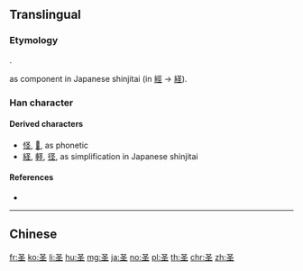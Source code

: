 {{also|聖|巠}}
==Translingual==

===Etymology===
{{Han compound|又|土|ls=ic}}.

{{Han simp|巠}} as component in Japanese shinjitai (in [[經]] → [[経]]).

===Han character===
{{Han char|rn=32|rad=土|as=02|sn=5|four=17104|canj=EG|ids=⿱又土}}

====Derived characters====
* [[怪]], [[𡌪]], as phonetic
* [[経]], [[軽]], [[径]], as simplification in Japanese shinjitai

====References====
* {{Han ref|kx=0223.060|dkj=04873|dj=0455.050|hdz=10417.150|uh=5723|ud=22307|bh=C96F|bd=51567}}

----

==Chinese==
{{zh-see|聖}}

[[fr:圣]]
[[ko:圣]]
[[li:圣]]
[[hu:圣]]
[[mg:圣]]
[[ja:圣]]
[[no:圣]]
[[pl:圣]]
[[th:圣]]
[[chr:圣]]
[[zh:圣]]